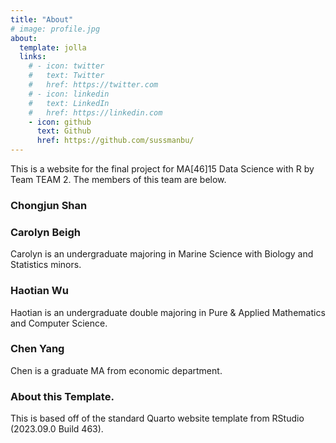 ```yaml
---
title: "About"
# image: profile.jpg
about:
  template: jolla
  links:
    # - icon: twitter
    #   text: Twitter
    #   href: https://twitter.com
    # - icon: linkedin
    #   text: LinkedIn
    #   href: https://linkedin.com
    - icon: github
      text: Github
      href: https://github.com/sussmanbu/
---
```


This is a website for the final project for MA\[46\]15 Data Science with R by Team TEAM 2. The members of this team are below.

### Chongjun Shan

### Carolyn Beigh

Carolyn is an undergraduate majoring in Marine Science with Biology and Statistics minors.

### Haotian Wu

Haotian is an undergraduate double majoring in Pure & Applied Mathematics and Computer Science.

### Chen Yang

Chen is a graduate MA from economic department.

<!-- Please leave in the information below -->

### About this Template.

This is based off of the standard Quarto website template from RStudio (2023.09.0 Build 463).
